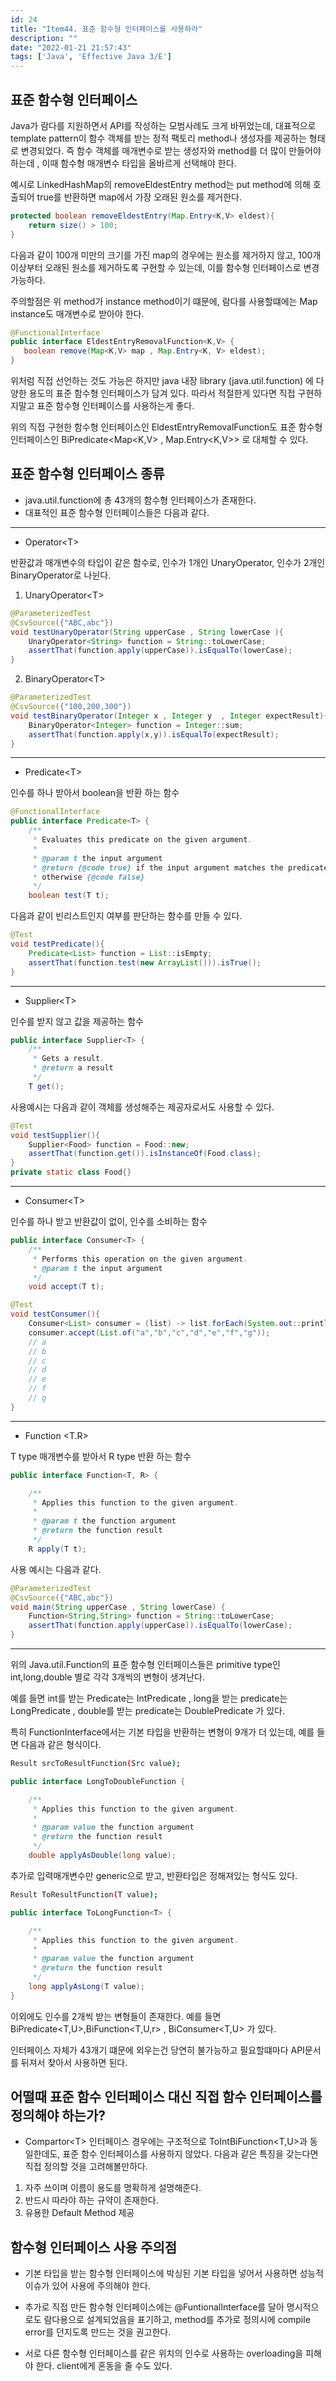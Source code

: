 ```yaml
---
id: 24
title: "Item44. 표준 함수형 인터페이스를 사용하라"
description: ""
date: "2022-01-21 21:57:43"
tags: ['Java', 'Effective Java 3/E']
---
```

## 표준 함수형 인터페이스 

Java가 람다를 지원하면서 API를 작성하는 모범사례도 크게 바뀌었는데, 대표적으로 template pattern이 함수 객체를 받는 정적 팩토리 method나 생성자를 제공하는 형태로 변경되었다. 즉 함수 객체를 매개변수로 받는 생성자와 method를 더 많이 만들어야 하는데 , 이때 함수형 매개변수 타입을 올바르게 선택해야 한다. 

예시로 LinkedHashMap의 removeEldestEntry method는 put method에 의해 호출되어 true를 반환하면 map에서 가장 오래된 원소를 제거한다.
```java
protected boolean removeEldestEntry(Map.Entry<K,V> eldest){
    return size() > 100;
}
```
다음과 같이 100개 미만의 크기를 가진 map의 경우에는 원소를 제거하지 않고, 100개 이상부터 오래된 원소를 제거하도록 구현할 수 있는데, 이를 함수형 인터페이스로 변경가능하다.

주의할점은 위 method가 instance method이기 떄문에, 람다를 사용할떄에는 Map instance도 매개변수로 받아야 한다. 

```java
@FunctionalInterface
public interface EldestEntryRemovalFunction<K,V> {
   boolean remove(Map<K,V> map , Map.Entry<K, V> eldest);
}
```

위처럼 직접 선언하는 것도 가능은 하지만 java 내장 library (java.util.function) 에 다양한 용도의 표준 함수형 인터페이스가 담겨 있다. 따라서 적절한게 있다면 직접 구현하지말고 표준 함수형 인터페이스를 사용하는게 좋다. 

위의 직접 구현한 함수형 인터페이스인 EldestEntryRemovalFunction도 표준 함수형 인터페이스인 BiPredicate\<Map\<K,V> , Map.Entry\<K,V>>  로  대체할 수 있다. 

## 표준 함수형 인터페이스 종류 

- java.util.function에 총 43개의 함수형 인터페이스가 존재한다. 
- 대표적인 표준 함수형 인터페이스들은 다음과 같다. 


<hr>

- Operator\<T> 

반환값과 매개변수의 타입이 같은 함수로, 인수가 1개인 UnaryOperator, 인수가 2개인 BinaryOperator로 나뉜다. 

1. UnaryOperator\<T> 

```java
@ParameterizedTest
@CsvSource({"ABC,abc"})
void testUnaryOperator(String upperCase , String lowerCase ){
    UnaryOperator<String> function = String::toLowerCase;
    assertThat(function.apply(upperCase)).isEqualTo(lowerCase);
}
```

2. BinaryOperator\<T>

```java
@ParameterizedTest
@CsvSource({"100,200,300"})
void testBinaryOperator(Integer x , Integer y  , Integer expectResult){
    BinaryOperator<Integer> function = Integer::sum;
    assertThat(function.apply(x,y)).isEqualTo(expectResult);
}
```
<hr>

- Predicate\<T>

인수를 하나 받아서 boolean을 반환 하는 함수

```java
@FunctionalInterface
public interface Predicate<T> {
    /**
     * Evaluates this predicate on the given argument.
     *
     * @param t the input argument
     * @return {@code true} if the input argument matches the predicate,
     * otherwise {@code false}
     */
    boolean test(T t);
```
다음과 같이 빈리스트인지 여부를 판단하는 함수를 만들 수 있다. 
```java
@Test
void testPredicate(){
    Predicate<List> function = List::isEmpty;
    assertThat(function.test(new ArrayList())).isTrue();
}
```

<hr>

- Supplier\<T> 

인수를 받지 않고 값을 제공하는 함수 

```java
public interface Supplier<T> {
    /**
     * Gets a result.
     * @return a result
     */
    T get();
```
사용예시는 다음과 같이 객체를 생성해주는 제공자로서도 사용할 수 있다.

```java
@Test
void testSupplier(){
    Supplier<Food> function = Food::new;
    assertThat(function.get()).isInstanceOf(Food.class);
}
private static class Food{}
```
<hr>

- Consumer\<T>

인수를 하나 받고 반환값이 없이, 인수를 소비하는 함수 

```java
public interface Consumer<T> {
    /**
     * Performs this operation on the given argument.
     * @param t the input argument
     */
    void accept(T t);
```

```java
@Test
void testConsumer(){
    Consumer<List> consumer = (list) -> list.forEach(System.out::println);
    consumer.accept(List.of("a","b","c","d","e","f","g"));
    // a
    // b
    // c
    // d
    // e
    // f
    // g
}
```

<hr>

- Function \<T.R>
  
T type 매개변수를 받아서 R type 반환 하는 함수 
```java
public interface Function<T, R> {

    /**
     * Applies this function to the given argument.
     *
     * @param t the function argument
     * @return the function result
     */
    R apply(T t);
```

사용 예시는 다음과 같다. 
```java
@ParameterizedTest
@CsvSource({"ABC,abc"})
void main(String upperCase , String lowerCase) {
    Function<String,String> function = String::toLowerCase;
    assertThat(function.apply(upperCase)).isEqualTo(lowerCase);
}
```

<hr>

위의 Java.util.Function의 표준 함수형 인터페이스들은 primitive type인 int,long,double 별로 각각 3개씩의 변형이 생겨난다. 

예를 들면 int를 받는 Predicate는 IntPredicate , long을 받는 predicate는 LongPredicate , double를 받는 predicate는 DoublePredicate 가 있다. 

특히 FunctionInterface에서는 기본 타입을 반환하는 변형이 9개가 더 있는데, 예를 들면 다음과 같은 형식이다.

```bash
Result srcToResultFunction(Src value);
```
```java
public interface LongToDoubleFunction {

    /**
     * Applies this function to the given argument.
     *
     * @param value the function argument
     * @return the function result
     */
    double applyAsDouble(long value);
```
추가로 입력매개변수만 generic으로 받고, 반환타입은 정해져있는 형식도 있다.

```bash
Result ToResultFunction(T value);
```

```java
public interface ToLongFunction<T> {

    /**
     * Applies this function to the given argument.
     *
     * @param value the function argument
     * @return the function result
     */
    long applyAsLong(T value);
}
```

이외에도 인수를 2개씩 받는 변형들이 존재한다. 예를 들면 BiPredicate\<T,U>,BiFunction\<T,U,r> , BiConsumer\<T,U> 가 있다. 

인터페이스 자체가 43개기 떄문에 외우는건 당연히 불가능하고 필요할떄마다 API문서를 뒤져서 찾아서 사용하면 된다. 




## 어떨때 표준 함수 인터페이스 대신 직접 함수 인터페이스를 정의해야 하는가?

- Compartor\<T> 인터페이스 경우에는 구조적으로 ToIntBiFunction\<T,U>과 동일한데도, 표준 함수 인터페이스를 사용하지 않았다. 다음과 같은 특징을 갖는다면 직접 정의할 것을 고려해볼만하다.

1. 자주 쓰이며 이름이 용도를 명확하게 설명해준다.
2. 반드시 따라야 하는 규약이 존재한다.
3. 유용한 Default Method 제공 


## 함수형 인터페이스 사용 주의점 

- 기본 타입을 받는 함수형 인터페이스에 박싱된 기본 타입을 넣어서 사용하면 성능적 이슈가 있어 사용에 주의해야 한다. 

- 추가로 직접 만든 함수형 인터페이스에는 @FuntionalInterface를 달아 명시적으로도 람다용으로 설계되었음을 표기하고,  method를 추가로 정의시에 compile error를 던지도록 만드는 것을 권고한다. 

- 서로 다른 함수형 인터페이스를 같은 위치의 인수로 사용하는 overloading을 피해야 한다. client에게 혼동을 줄 수도 있다.